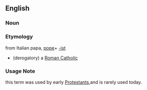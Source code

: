 ==English==
===Noun===
===Etymology===
from Italian  papa, [[pope]]+ [[-ist]]
*(derogatory) a [[Roman Catholic]]
===Usage Note===
this term was used by early [[Protestant]]s,and is rarely used today.
